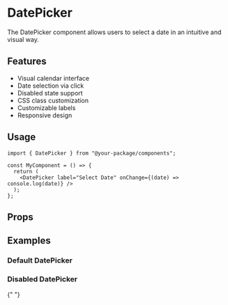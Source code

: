 
<Meta of={DatePickerStories} />

# DatePicker

The DatePicker component allows users to select a date in an intuitive and visual way.

## Features

- Visual calendar interface
- Date selection via click
- Disabled state support
- CSS class customization
- Customizable labels
- Responsive design

## Usage

```tsx
import { DatePicker } from "@your-package/components";

const MyComponent = () => {
  return (
    <DatePicker label="Select Date" onChange={(date) => console.log(date)} />
  );
};
```

## Props

<Controls />

## Examples

### Default DatePicker

<Story of={DatePickerStories.Default} />

### Disabled DatePicker

<Story of={DatePickerStories.Disabled} />{" "}
